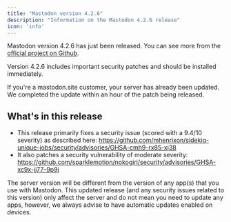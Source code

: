 ```yaml
---
title: "Mastodon version 4.2.6"
description: "Information on the Mastodon 4.2.6 release"
icon: 'info'
---
```


Mastodon version 4.2.6 has just been released. You can see more from the [official project on Github](https://github.com/mastodon/mastodon/releases/tag/v4.2.6).

<Warning>Version 4.2.6 includes important security patches and should be installed immediately.</Warning>

If you're a mastodon.site customer, your server has already been updated. We completed the update within an hour of the patch being released.

## What's in this release

- This release primarily fixes a security issue (scored with a 9.4/10 severity) as described here: https://github.com/mhenrixon/sidekiq-unique-jobs/security/advisories/GHSA-cmh9-rx85-xj38
- It also patches a security vulnerability of moderate severity: https://github.com/sparklemotion/nokogiri/security/advisories/GHSA-xc9x-jj77-9p9j

<Snippet file="server-version.mdx" />

<Tip>The server version will be different from the version of any app(s) that you use with Mastodon. This updated release (and any security issues related to this version) only affect the server and do not mean you need to update any apps, however, we always advise to have automatic updates enabled on devices.</Tip>